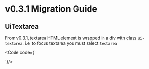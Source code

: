
<Meta title="Releases/v0.3.x/v0.3.1/Migration Guide" />

# v0.3.1 Migration Guide

## UiTextarea
From v0.3.1, textarea HTML element is wrapped in a div with class `ui-textarea`. i.e. to focus textarea you must select `textarea`

<Code code={`
<template>
 <UiTextarea
  ref="textarea"
 />
</template>

<script setup>

 const textarea = ref(null)
 onMounted(async()=> {
  await nextTick();
  textarea.value?.$el
   .querySelector('textarea') // select textarea
   .focus();
 })
</script>
`}/>
